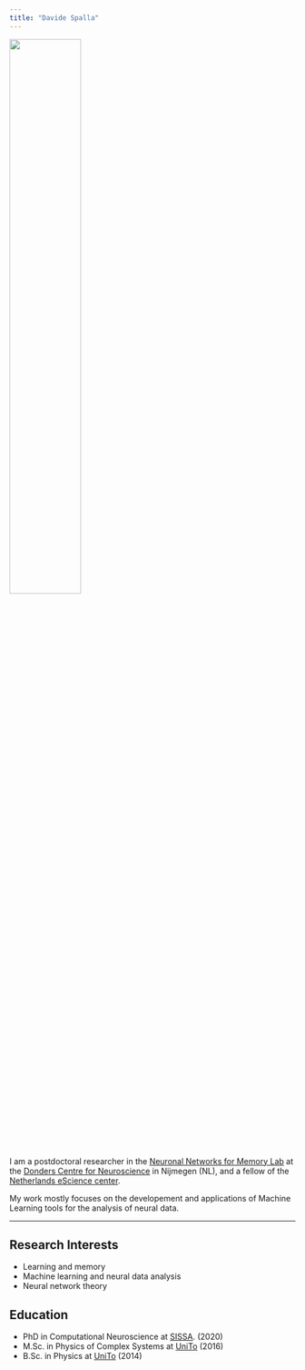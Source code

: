 ```yaml
---
title: "Davide Spalla"
---
```


<img src='images/me.jpeg' width="50%">


I am a postdoctoral researcher in the [Neuronal Networks for Memory Lab](https://www.ru.nl/donders/research/theme-3-plasticity-memory/research-groups-theme-3/neuronal-networks-memory/) at the [Donders Centre for Neuroscience](https://www.ru.nl/donders/) in Nijmegen (NL), and a fellow of the [Netherlands eScience center](https://www.esciencecenter.nl/). 

My work mostly focuses on the developement and applications of Machine Learning tools for the analysis of neural data.

---

## Research Interests
- Learning and memory
- Machine learning and neural data analysis
- Neural network theory

## Education
- PhD in Computational Neuroscience at  [SISSA](https://www.sissa.it/). (2020)
- M.Sc. in Physics of Complex Systems at [UniTo](https://www.unito.it/) (2016)
- B.Sc. in Physics at [UniTo](https://www.unito.it/) (2014)